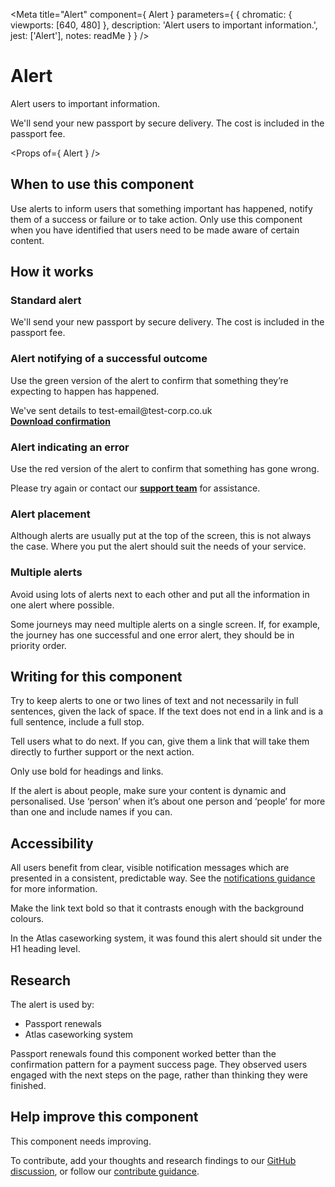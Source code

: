 
<Meta
  title="Alert"
  component={ Alert }
  parameters={ {
    chromatic: { viewports: [640, 480] },
    description: 'Alert users to important information.',
    jest: ['Alert'],
    notes: readMe
  } }
/>

# Alert

Alert users to important information.

<Preview withToolbar>
  <Story name="Alert">
    <Alert heading="New passport">
      We'll send your new passport by secure delivery. The cost is included in the passport fee.
    </Alert>
  </Story>
</Preview>

<Props of={ Alert } />



## When to use this component

Use alerts to inform users that something important has happened, notify them of a success or failure or to take action.
Only use this component when you have identified that users need to be made aware of certain content.

## How it works
### Standard alert

<Preview>
  <Story name="Standard">
    <Alert heading="New passport">
      We'll send your new passport by secure delivery. The cost is included in the passport fee.
    </Alert>
  </Story>
</Preview>

### Alert notifying of a successful outcome

Use the green version of the alert to confirm that something they’re expecting to happen has happened.

<Preview>
  <Story name="Success">
    <Alert heading="Payment successful" classModifiers="success">
      We've sent details to test-email@test-corp.co.uk <br /><strong><a href="#">Download confirmation</a></strong>
    </Alert>
  </Story>
</Preview>

### Alert indicating an error

Use the red version of the alert to confirm that something has gone wrong.

<Preview>
  <Story name="Error">
    <Alert heading="Payment unsuccessful" classModifiers="error">
      Please try again or contact our <strong><a href="#">support team</a></strong> for assistance.
    </Alert>
  </Story>
</Preview>

### Alert placement

Although alerts are usually put at the top of the screen, this is not always the case. Where you put the alert should suit the needs of your service.

### Multiple alerts

Avoid using lots of alerts next to each other and put all the information in one alert where possible.

Some journeys may need multiple alerts on a single screen. If, for example, the journey has one successful and one error alert, they should be in priority order.

## Writing for this component

Try to keep alerts to one or two lines of text and not necessarily in full sentences, given the lack of space. If the text does not end in a link and is a full sentence, include a full stop.

Tell users what to do next. If you can, give them a link that will take them directly to further support or the next action.

Only use bold for headings and links.

If the alert is about people, make sure your content is dynamic and personalised. Use ‘person’ when it’s about one person and ‘people’ for more than one and include names if you can.

## Accessibility

All users benefit from clear, visible notification messages which are presented in a consistent, predictable way. See the <a href="/accessibility/notifications">notifications guidance</a> for more information.

Make the link text bold so that it contrasts enough with the background colours.

In the Atlas caseworking system, it was found this alert should sit under the H1 heading level.

## Research

The alert is used by:

- Passport renewals
- Atlas caseworking system

Passport renewals found this component worked better than the confirmation pattern for a payment success page.
They observed users engaged with the next steps on the page, rather than thinking they were finished.

## Help improve this component

This component needs improving.

To contribute, add your thoughts and research findings to our [GitHub discussion](https://github.com/UKHomeOffice/design-system/discussions/358), or follow our [contribute guidance](/contribute).
